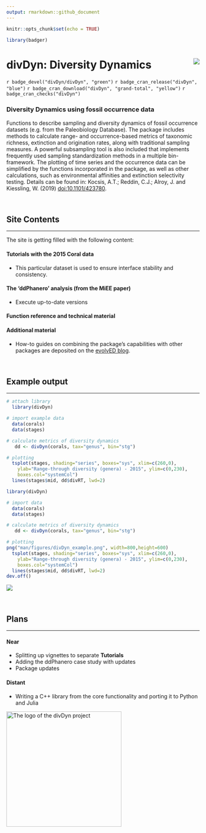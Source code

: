 ```yaml
---
output: rmarkdown::github_document
---
```


```r
knitr::opts_chunk$set(echo = TRUE)

library(badger)
```

# divDyn: Diversity Dynamics <img src="man/figures/logo.png" align="right" />

`r badge_devel("divDyn/divDyn", "green")`
`r badge_cran_release("divDyn", "blue")`
`r badge_cran_download("divDyn", "grand-total", "yellow")`
`r badge_cran_checks("divDyn")`

### Diversity Dynamics using fossil occurrence data  

Functions to describe sampling and diversity dynamics of fossil occurrence datasets (e.g. from the Paleobiology Database). The package includes methods to calculate range- and occurrence-based metrics of taxonomic richness, extinction and origination rates, along with traditional sampling measures. A powerful subsampling tool is also included that implements frequently used sampling standardization methods in a multiple bin-framework. The plotting of time series and the occurrence data can be simplified by the functions incorporated in the package, as well as other calculations, such as environmental affinities and extinction selectivity testing. Details can be found in: Kocsis, A.T.; Reddin, C.J.; Alroy, J. and Kiessling, W. (2019) <doi:10.1101/423780>.

<br>


## Site Contents  
* * *

The site is getting filled with the following content:

#### Tutorials with the 2015 Coral data

- This particular dataset is used to ensure interface stability and consistency.


#### The 'ddPhanero' analysis (from the MiEE paper)
- Execute up-to-date versions 


#### Function reference and technical material 
 

#### Additional material

- How-to guides on combining the package's capabilities with other packages are deposited on the [evolvED blog](https://www.evolv-ed.net/).


<br>


## Example output  
* * *

```r

# attach library
  library(divDyn)

# import example data
  data(corals)
  data(stages)

# calculate metrics of diversity dynamics
   dd <- divDyn(corals, tax="genus", bin="stg")

# plotting
  tsplot(stages, shading="series", boxes="sys", xlim=c(260,0), 
    ylab="Range-through diversity (genera) - 2015", ylim=c(0,230),
	boxes.col="systemCol")
  lines(stages$mid, dd$divRT, lwd=2)
```


```r

library(divDyn)

# import data
  data(corals)
  data(stages)

# calculate metrics of diversity dynamics
   dd <- divDyn(corals, tax="genus", bin="stg")

# plotting
png("man/figures/divDyn_example.png", width=800,height=600)
  tsplot(stages, shading="series", boxes="sys", xlim=c(260,0), 
    ylab="Range-through diversity (genera) - 2015", ylim=c(0,230),
	boxes.col="systemCol")
  lines(stages$mid, dd$divRT, lwd=2)
dev.off()


```

![](man/figures/divDyn_example.png)



<br>

## Plans  
* * *

#### Near

- Splitting up vignettes to separate **Tutorials**
- Adding the ddPhanero case study with updates
- Package updates 

#### Distant

- Writing a C++ library from the core functionality and porting it to Python and Julia

<img alt="The logo of the divDyn project" src="https://github.com/divDyn/assets/raw/master/logo/divDyn_logo_medium.png" width="300">
